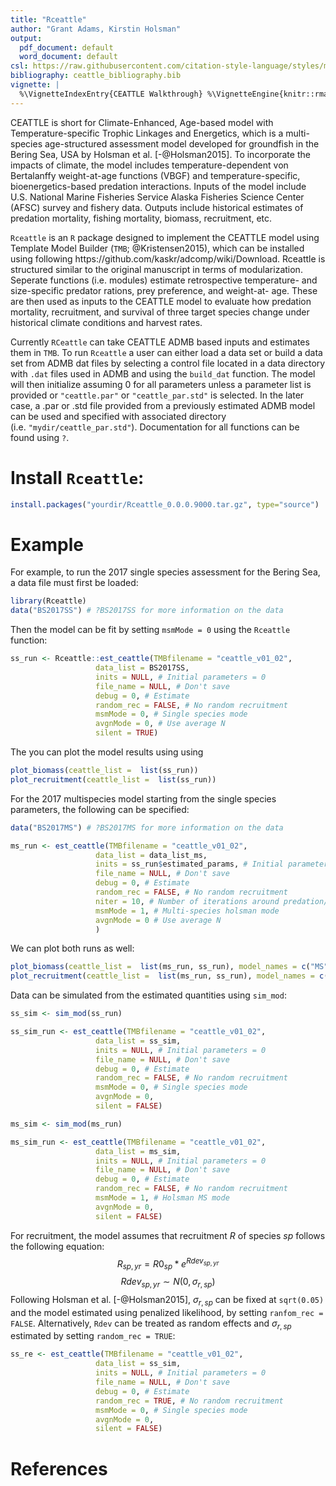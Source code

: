 ```yaml
---
title: "Rceattle"
author: "Grant Adams, Kirstin Holsman"
output:
  pdf_document: default
  word_document: default
csl: https://raw.githubusercontent.com/citation-style-language/styles/master/dependent/fisheries-research.csl
bibliography: ceattle_bibliography.bib
vignette: |
  %\VignetteIndexEntry{CEATTLE Walkthrough} %\VignetteEngine{knitr::rmarkdown} %\VignetteEncoding{UTF-8}
---
```


CEATTLE is short for Climate-Enhanced, Age-based model with Temperature-specific Trophic Linkages and Energetics, which is a multi-species age-structured assessment model developed for groundfish in the Bering Sea, USA by Holsman et al. [-@Holsman2015]. To incorporate the impacts of climate, the model includes temperature-dependent von Bertalanffy weight-at-age functions (VBGF) and temperature-specific, bioenergetics-based predation interactions. Inputs of the model include U.S. National Marine Fisheries Service Alaska Fisheries Science Center (AFSC) survey and fishery data. Outputs include historical estimates of predation mortality, fishing mortality, biomass, recruitment, etc.

`Rceattle` is an `R` package designed to implement the CEATTLE model using Template Model Builder (`TMB`; @Kristensen2015), which can be installed using following https://github.com/kaskr/adcomp/wiki/Download. Rceattle is structured similar to the original manuscript in terms of modularization. Seperate functions (i.e. modules) estimate retrospective temperature- and size-specific predator rations, prey preference, and weight-at- age. These are then used as inputs to the CEATTLE model to evaluate how predation mortality, recruitment, and survival of three target species change under historical climate conditions and harvest rates.

Currently `RCeattle` can take CEATTLE ADMB based inputs and estimates them in `TMB`. To run `Rceattle` a user can either load a data set or build a data set from ADMB dat files by selecting a control file located in a data directory with `.dat` files used in ADMB and using the `build_dat` function. The model will then initialize assuming $0$ for all parameters unless a parameter list is provided or `"ceattle.par"` or `"ceattle_par.std"` is selected. In the later case, a .par or .std file provided from a previously estimated ADMB model can be used and specified with associated directory (i.e. `"mydir/ceattle_par.std"`). Documentation for all functions can be found using `?`.

# Install `Rceattle`:
```R
install.packages("yourdir/Rceattle_0.0.0.9000.tar.gz", type="source")
```

# Example
For example, to run the 2017 single species assessment for the Bering Sea, a data file must first be loaded:
```R
library(Rceattle)
data("BS2017SS") # ?BS2017SS for more information on the data 
```
Then the model can be fit by setting `msmMode = 0` using the `Rceattle` function:
```R
ss_run <- Rceattle::est_ceattle(TMBfilename = "ceattle_v01_02", 
                   data_list = BS2017SS,
                   inits = NULL, # Initial parameters = 0
                   file_name = NULL, # Don't save
                   debug = 0, # Estimate
                   random_rec = FALSE, # No random recruitment
                   msmMode = 0, # Single species mode
                   avgnMode = 0, # Use average N
                   silent = TRUE)
```
The you can plot the model results using using
```R
plot_biomass(ceattle_list =  list(ss_run))
plot_recruitment(ceattle_list =  list(ss_run))
```


For the 2017 multispecies model starting from the single species parameters, the following can be specified:
```R
data("BS2017MS") # ?BS2017MS for more information on the data 

ms_run <- est_ceattle(TMBfilename = "ceattle_v01_02", 
                   data_list = data_list_ms,
                   inits = ss_run$estimated_params, # Initial parameters from ss run
                   file_name = NULL, # Don't save
                   debug = 0, # Estimate
                   random_rec = FALSE, # No random recruitment
                   niter = 10, # Number of iterations around predation/pop dy functions
                   msmMode = 1, # Multi-species holsman mode
                   avgnMode = 0 # Use average N
                   )
```

We can plot both runs as well:
```R
plot_biomass(ceattle_list =  list(ms_run, ss_run), model_names = c("MS", "SS"))
plot_recruitment(ceattle_list =  list(ms_run, ss_run), model_names = c("MS", "SS"))
```

Data can be simulated from the estimated quantities using `sim_mod`:
```R
ss_sim <- sim_mod(ss_run)

ss_sim_run <- est_ceattle(TMBfilename = "ceattle_v01_02", 
                   data_list = ss_sim,
                   inits = NULL, # Initial parameters = 0
                   file_name = NULL, # Don't save
                   debug = 0, # Estimate
                   random_rec = FALSE, # No random recruitment
                   msmMode = 0, # Single species mode
                   avgnMode = 0,
                   silent = FALSE)

ms_sim <- sim_mod(ms_run)

ms_sim_run <- est_ceattle(TMBfilename = "ceattle_v01_02", 
                   data_list = ms_sim,
                   inits = NULL, # Initial parameters = 0
                   file_name = NULL, # Don't save
                   debug = 0, # Estimate
                   random_rec = FALSE, # No random recruitment
                   msmMode = 1, # Holsman MS mode
                   avgnMode = 0,
                   silent = FALSE)


```


For recruitment, the model assumes that recruitment $R$ of species $sp$ follows the following equation:
$$R_{sp,yr} = R0_{sp} * e^{Rdev_{sp, yr}}$$
$$Rdev_{sp, yr} \sim N(0, \sigma_{r,sp})$$
Following Holsman et al. [-@Holsman2015], $\sigma_{r,sp}$ can be fixed at `sqrt(0.05)` and the model estimated using penalized likelihood, by setting `ranfom_rec = FALSE`. Alternatively, `Rdev` can be treated as random effects and $\sigma_{r,sp}$ estimated by setting `random_rec = TRUE`:
```R
ss_re <- est_ceattle(TMBfilename = "ceattle_v01_02", 
                   data_list = ss_sim,
                   inits = NULL, # Initial parameters = 0
                   file_name = NULL, # Don't save
                   debug = 0, # Estimate
                   random_rec = TRUE, # No random recruitment
                   msmMode = 0, # Single species mode
                   avgnMode = 0,
                   silent = FALSE)
```

# References


